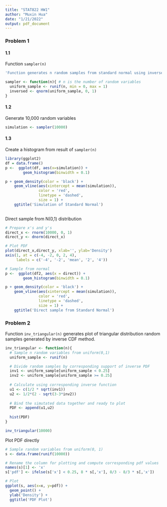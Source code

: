 ```yaml
---
title: "STAT822 HW1"
author: "Muxin Hua"
date: "1/21/2022"
output: pdf_document
---
```


### **Problem 1**       
#### 1.1 
Function `sampler(n)`       
```r
'Function generates n random samples from standard normal using inverse CDF method'

sampler <- function(n){ # n is the number of random variables
  uniform_sample <- runif(n, min = 0, max = 1)
  inversed <- qnorm(uniform_sample, 0, 1)
}

```

#### 1.2        
Generate 10,000 random variables
```r
simulation <- sampler(10000)
```

#### 1.3
Create a histogram from result of `sampler(n)`
```r
library(ggplot2)
df = data.frame()
p <-  ggplot(df, aes(x=simulation)) + 
        geom_histogram(binwidth = 0.1)

p + geom_density(color = 'black') +
    geom_vline(aes(xintercept = mean(simulation)),
               color = 'red', 
               linetype = 'dashed',
               size = 1) +
    ggtitle('Simulation of Standard Normal')
  
```

Direct sample from N(0,1) distribution
```r
# Prepare x's and y's
direct_x <- rnorm(10000, 0, 1)
direct_y <- dnorm(direct_x)

# Plot PDF
plot(direct_x,direct_y, xlab='', ylab='Density')
axis(1, at = c(-4, -2, 0, 2, 4),
     labels = c('-4', '-2', 'mean', '2', '4'))
```
```r
# Sample from normal
p <-  ggplot(df2, aes(x = direct)) + 
        geom_histogram(binwidth = 0.1)

p + geom_density(color = 'black') +
    geom_vline(aes(xintercept = mean(simulation)),
               color = 'red', 
               linetype = 'dashed',
               size = 1) +
    ggtitle('Direct sample from Standard Normal')
```

### **Problem 2**
Function `inv_triangular(n)` generates plot of triangular distribution random samples generated by inverse CDF method.
```r
inv_triangular <- function(n){
  # Sample n random variables from uniform(0,1)
  uniform_sample <- runif(n) 

  # Divide random samples by corresponding support of inverse PDF
  inv1 <- uniform_sample[uniform_sample < 0.25]
  inv2 <- uniform_sample[uniform_sample >= 0.25]
  
  # Calculate using corresponding inverse function
  u1 <- c(1/2 * sqrt(inv1))
  u2 <- 1/2*(2 - sqrt(3-3*inv2))
  
  # Bind the simutated data together and ready to plot
  PDF <- append(u1,u2)
  
  hist(PDF)
}

inv_triangular(10000)
```

Plot PDF directly
```r
# Sample random variables from uniform(0, 1)
s <- data.frame(runif(10000)) 

# Rename the column for plotting and compute corresponding pdf values
names(s)[1] <- 'x'
s['pdf'] <- ifelse(s['x'] < 0.25, 8 * s[,'x'], 8/3 - 8/3 * s[,'x'])

# Plot
ggplot(s, aes(x=x, y=pdf)) +
  geom_point() +
  ylab('Density') +
  ggtitle('PDF Plot')
```


